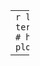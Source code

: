 ---
```r
library(terra)
library(here)
jan<-terra::rast(here("wc2.1_5m_tavg_01.tif"))
# have a look at the raster layer jan
plot(jan)
```

---